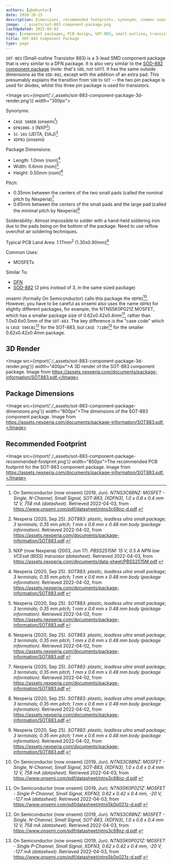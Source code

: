 ```yaml
---
authors: [gbmhunter]
date: 2020-10-15
description: Dimensions, recommended footprints, synonyms, common uses, thermal resistances and more info on the SOT-883 component package.
image: ./_assets/sot-883-component-package.png
lastUpdated: 2022-04-03
tags: [component packages, PCB design, SOT-883, small-outline, transistor, DFN1006-3, XDFN3, SC-101]
title: SOT-883 Component Package
type: page
---
```


`SOT-883` (Small-outline Transistor 883) is a 3-lead SMD component package that is very similar to a DFN package. It is also very similar to the [SOD-882 component package](/pcb-design/component-packages/sod-882-component-package/) (note: that's `SOD`, not `SOT`!). It has the same outside dimensions as the `SOD-882`, except with the addition of an extra pad. This presumably explains the transition from `SOD` to `SOT` -- the two pin package is used for diodes, whilst this three pin package is used for transistors.

<Image src={import('./_assets/sot-883-component-package-3d-render.png')} width="300px"></Image>

Synonyms:

* `CASE 506DB` (onsemi[^bib-on-semi-ntns3c68nz-ds])
* `DFN1006-3` (NXP[^bib-nexperia-sot-883])
* `SC-101` (JEITA, EIAJ)[^bib-nexperia-pbss2515m-ds]
* `XDFN3` (onsemi)

Package Dimensions:

* Length: 1.0mm (nom)[^bib-nexperia-sot-883]
* Width: 0.6mm (nom)[^bib-nexperia-sot-883]
* Height: 0.50mm (nom)[^bib-nexperia-sot-883]

Pitch:

* 0.35mm between the centers of the two small pads (called the nominal pitch by Nexperia)[^bib-nexperia-sot-883]
* 0.65mm between the centers of the small pads and the large pad (called the minimal pitch by Nexperia)[^bib-nexperia-sot-883]

Solderability: Almost impossible to solder with a hand-held soldering iron due to the pads being on the bottom of the package. Need to use reflow oven/hot air soldering techniques.

Typical PCB Land Area: $1.17mm^2$ (1.30x0.90mm)[^bib-nexperia-sot-883]

Common Uses:

* MOSFETs

Similar To:

* [DFN](/pcb-design/component-packages/dfn-component-package/)
* [SOD-882](/pcb-design/component-packages/sod-882-component-package/) (2 pins instead of 3, in the same sized package)

onsemi (formally On Semiconductor) calls this package the `XDFN3`[^bib-on-semi-ntns3c68nz-ds]. However, you have to be careful as onsemi also uses the name `XDFN3` for slightly different packages, for example, the NTNS5K0P021Z MOSFET, which has a smaller package size of 0.62x0.42x0.4mm[^bib-on-semi-ntns5k0p021z-ds], rather than 1.0x0.6x0.5mm of the `SOT-883`. The key difference is the "case code" which is `CASE 506CB1`[^bib-on-semi-ntns3c68nz-ds] for the SOT-883, but `CASE 711BH`[^bib-on-semi-ntns5k0p021z-ds] for the smaller 0.62x0.42x0.4mm package.

## 3D Render

<Image src={import('./_assets/sot-883-component-package-3d-render.png')} width="400px">A 3D render of the SOT-883 component package. Image from https://assets.nexperia.com/documents/package-information/SOT883.pdf.</Image>

## Package Dimensions

<Image src={import('./_assets/sot-883-component-package-dimensions.png')} width="800px">The dimensions of the SOT-883 component package. Image from https://assets.nexperia.com/documents/package-information/SOT883.pdf.</Image>

## Recommended Footprint

<Image src={import('./_assets/sot-883-component-package-recommended-footprint.png')} width="800px">The recommended PCB footprint for the SOT-883 component package. Image from https://assets.nexperia.com/documents/package-information/SOT883.pdf.</Image>

[^bib-nexperia-sot-883]:  Nexperia (2020, Sep 25). _SOT883: plastic, leadless ultra small package; 3 terminals; 0.35 mm pitch; 1 mm x 0.6 mm x 0.48 mm body (package information)_. Retrieved 2022-04-02, from https://assets.nexperia.com/documents/package-information/SOT883.pdf.
[^bib-nexperia-pbss2515m-ds]:  NXP (now Nexperia) (2003, Jun 17). _PBSS2515M: 15 V, 0.5 A NPN low VCEsat (BISS) transistor (datasheet)_. Retrieved 2022-04-03, from https://assets.nexperia.com/documents/data-sheet/PBSS2515M.pdf. 
[^bib-on-semi-ntns3c68nz-ds]:  On Semiconductor (now onsemi) (2019, Jun). _NTNS3C68NZ: MOSFET - Single, N-Channel, Small Signal, SOT-883, (XDFN3), 1.0 x 0.6 x 0.4 mm 12 V, 758 mA (datasheet)_. Retrieved 2022-04-03, from https://www.onsemi.com/pdf/datasheet/ntns3c68nz-d.pdf.
[^bib-on-semi-ntns5k0p021z-ds]:  On Semiconductor (now onsemi) (2019, Jun). _NTNS5K0P021Z: MOSFET - Single P-Channel, Small Signal, XDFN3, 0.62 x 0.42 x 0.4 mm, -20 V, -127 mA (datasheet)_. Retrieved 2022-04-03, from https://www.onsemi.com/pdf/datasheet/ntns5k0p021z-d.pdf.
